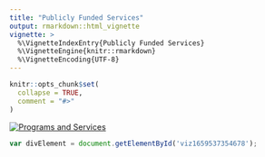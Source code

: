 ```yaml
---
title: "Publicly Funded Services"
output: rmarkdown::html_vignette
vignette: >
  %\VignetteIndexEntry{Publicly Funded Services}
  %\VignetteEngine{knitr::rmarkdown}
  %\VignetteEncoding{UTF-8}
---
```


```r
knitr::opts_chunk$set(
  collapse = TRUE,
  comment = "#>"
)
```

<div class='tableauPlaceholder' id='viz1659537354678' style='position: relative'><noscript><a href='#'><img alt='Programs and Services ' src='https:&#47;&#47;public.tableau.com&#47;static&#47;images&#47;Pr&#47;ProgramsandServicesDashboard&#47;ProgramsandServices&#47;1_rss.png' style='border: none' /></a></noscript><object class='tableauViz'  style='display:none;'><param name='host_url' value='https%3A%2F%2Fpublic.tableau.com%2F' /> <param name='embed_code_version' value='3' /> <param name='site_root' value='' /><param name='name' value='ProgramsandServicesDashboard&#47;ProgramsandServices' /><param name='tabs' value='no' /><param name='toolbar' value='yes' /><param name='static_image' value='https:&#47;&#47;public.tableau.com&#47;static&#47;images&#47;Pr&#47;ProgramsandServicesDashboard&#47;ProgramsandServices&#47;1.png' /> <param name='animate_transition' value='yes' /><param name='display_static_image' value='yes' /><param name='display_spinner' value='yes' /><param name='display_overlay' value='yes' /><param name='display_count' value='yes' /><param name='language' value='en-US' /></object></div>                

```js
var divElement = document.getElementById('viz1659537354678');                    var vizElement = divElement.getElementsByTagName('object')[0];                    if ( divElement.offsetWidth > 800 ) { vizElement.style.width='1100px';vizElement.style.height='2395px';} else if ( divElement.offsetWidth > 500 ) { vizElement.style.width='1100px';vizElement.style.height='2395px';} else { vizElement.style.width='100%';vizElement.style.height='2227px';}                     var scriptElement = document.createElement('script');                    scriptElement.src = 'https://public.tableau.com/javascripts/api/viz_v1.js';                    vizElement.parentNode.insertBefore(scriptElement, vizElement);               
```
